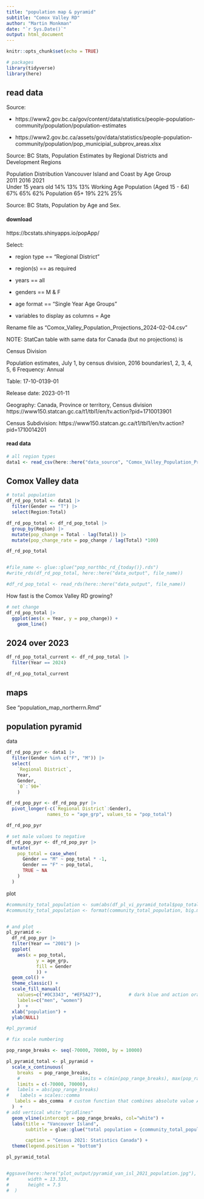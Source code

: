```yaml
---
title: "population map & pyramid"
subtitle: "Comox Valley RD"
author: "Martin Monkman"
date: "`r Sys.Date()`"
output: html_document
---
```


```r
knitr::opts_chunk$set(echo = TRUE)

# packages
library(tidyverse)
library(here)

```

## read data

Source:

-   https://www2.gov.bc.ca/gov/content/data/statistics/people-population-community/population/population-estimates

-   https://www2.gov.bc.ca/assets/gov/data/statistics/people-population-community/population/pop_municipial_subprov_areas.xlsx

Source: BC Stats, Population Estimates by Regional Districts and Development Regions

Population Distribution Vancouver Island and Coast by Age Group\
2011 2016 2021\
Under 15 years old 14% 13% 13% Working Age Population (Aged 15 - 64) 67% 65% 62% Population 65+ 19% 22% 25%

Source: BC Stats, Population by Age and Sex.

#### download

https://bcstats.shinyapps.io/popApp/

Select:

-   region type == "Regional District"

-   region(s) == as required

-   years == all

-   genders == M & F

-   age format == "Single Year Age Groups"

-   variables to display as columns = Age

Rename file as "Comox_Valley_Population_Projections_2024-02-04.csv"


NOTE: StatCan table with same data for Canada (but no projections) is 

Census Division

Population estimates, July 1, by census division, 2016 boundaries1, 2, 3, 4, 5, 6
Frequency: Annual

Table: 17-10-0139-01

Release date: 2023-01-11

Geography: Canada, Province or territory, Census division
https://www150.statcan.gc.ca/t1/tbl1/en/tv.action?pid=1710013901

Census Subdivision: https://www150.statcan.gc.ca/t1/tbl1/en/tv.action?pid=1710014201


#### read data


```r
# all region types
data1 <- read_csv(here::here("data_source", "Comox_Valley_Population_Projections_2024-02-04.csv"))

```

## Comox Valley data

```r

# total population
df_rd_pop_total <- data1 |> 
  filter(Gender == "T") |> 
  select(Region:Total)

df_rd_pop_total <- df_rd_pop_total |> 
  group_by(Region) |> 
  mutate(pop_change = Total - lag(Total)) |> 
  mutate(pop_change_rate = pop_change / lag(Total) *100)

df_rd_pop_total


#file_name <- glue::glue("pop_northbc_rd_{today()}.rds")
#write_rds(df_rd_pop_total, here::here("data_output", file_name))

#df_rd_pop_total <- read_rds(here::here("data_output", file_name))


```

How fast is the Comox Valley RD growing?

```r
# net change
df_rd_pop_total |> 
  ggplot(aes(x = Year, y = pop_change)) + 
    geom_line()


```


## 2024 over 2023

```r

df_rd_pop_total_current <- df_rd_pop_total |> 
  filter(Year == 2024)

df_rd_pop_total_current

```


## maps

See "population_map_northerrn.Rmd"


## population pyramid

data

```r

df_rd_pop_pyr <- data1 |> 
  filter(Gender %in% c("F", "M")) |> 
  select(
    `Regional District`,
    Year,
    Gender,
    `0`:`90+`
    )

df_rd_pop_pyr <- df_rd_pop_pyr |> 
  pivot_longer(-c(`Regional District`:Gender),
               names_to = "age_grp", values_to = "pop_total")

df_rd_pop_pyr

# set male values to negative
df_rd_pop_pyr <- df_rd_pop_pyr |> 
  mutate(
    pop_total = case_when(
      Gender == "M" ~ pop_total * -1,
      Gender == "F" ~ pop_total,
      TRUE ~ NA
    )
  )

```


plot

```r


#community_total_population <- sum(abs(df_pl_vi_pyramid_total$pop_total))
#community_total_population <- format(community_total_population, big.mark = ",", trim = TRUE)


# and plot
pl_pyramid <-  
  df_rd_pop_pyr |> 
  filter(Year == "2001") |> 
  ggplot(
    aes(x = pop_total,
           y = age_grp,
           fill = Gender
           )) + 
  geom_col() +
  theme_classic() +
  scale_fill_manual(
    values=c("#0C3343", "#EF5A27"),          # dark blue and action orange
    labels=c("men", "women")
    )  +
  xlab("population") +
  ylab(NULL)

#pl_pyramid

# fix scale numbering

pop_range_breaks <- seq(-70000, 70000, by = 10000)

pl_pyramid_total <- pl_pyramid +
  scale_x_continuous(
    breaks  = pop_range_breaks,
    #                      limits = c(min(pop_range_breaks), max(pop_range_breaks)),
    limits = c(-70000, 70000),
#   labels = abs(pop_range_breaks)
#    labels = scales::comma
   labels = abs_comma  # custom function that combines absolute value AND commas
  )  +
# add vertical white "gridlines"
  geom_vline(xintercept = pop_range_breaks, col="white") +
  labs(title = "Vancouver Island",
       subtitle = glue::glue("total population = {community_total_population}"),

       caption = "Census 2021: Statistics Canada") +
  theme(legend.position = "bottom")

pl_pyramid_total


#ggsave(here::here("plot_output/pyramid_van_isl_2021_population.jpg"),
#       width = 13.333,
#       height = 7.5
#  )



```

